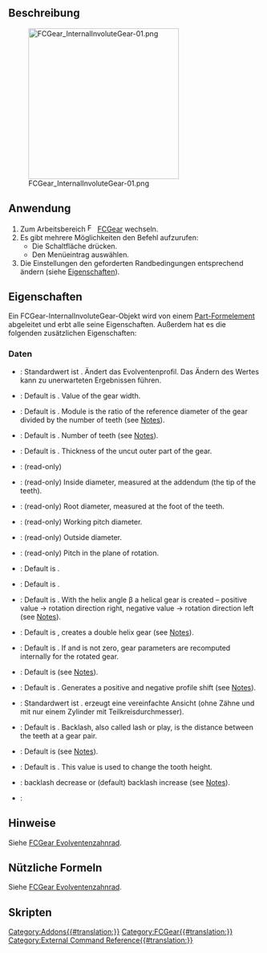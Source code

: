 {{UnfinishedDocu}}
<languages/>

{{Docnav/de
|[[FCGear_InvoluteGear/de|Evolventenzahnrad]]
|[[FCGear_InvoluteRack/de|Evolventenzahnstange]]
|[[FCGear_Workbench/de|FCGear]]
|IconL=FCGear_InvoluteGear.svg
|IconR=FCGear_InvoluteRack.svg
|IconC=FCGear_workbench_icon.svg
}}

{{GuiCommand/de
|Name=FCGear InternalInvoluteGear
|Name/de=FCGear InnenverzahntesEvolventenzahnrad
|MenuLocation=Gear → Internal Involute Gear
|Workbenches=[[FCGear_Workbench/de|FCGear]]
|Shortcut=Kein
|Version=1.0
|SeeAlso=[[FCGear_InvoluteGear/de|FCGear Evolventenzahnrad]]
}}

==Beschreibung==

[[Image:FCGear_InternalInvoluteGear-01.png|300px]]

{{Caption|Von links nach rechts: Hohlräder mit Geradverzahnung, Schrägverzahnung, Pfeilverzahnung}}

==Anwendung==

# Zum Arbeitsbereich [[Image:FCGear_workbench_icon.svg|16px]] [[FCGear_Workbench/de|FCGear]] wechseln.
# Es gibt mehrere Möglichkeiten den Befehl aufzurufen:
#* Die Schaltfläche {{Button|[[File:FCGear_InternalInvoluteGear.svg|16px]] [[FCGear_InternalInvoluteGear/de|Internal Involute Gear]]}} drücken.
#* Den Menüeintrag {{MenuCommand|Gear → [[File:FCGear_InternalInvoluteGear.svg|16px]] Internal Involute Gear}} auswählen.
# Die Einstellungen den geforderten Randbedingungen entsprechend ändern (siehe [[#Eigenschaften|Eigenschaften]]).

==Eigenschaften==

Ein FCGear-InternalInvoluteGear-Objekt wird von einem [[Part_Feature/de|Part-Formelement]] abgeleitet und erbt alle seine Eigenschaften. Außerdem hat es die folgenden zusätzlichen Eigenschaften:

===Daten===

{{Properties_Title|accuracy}}

* {{PropertyData/de|numpoints|Integer}}: Standardwert ist {{value|6}}. Ändert das Evolventenprofil. Das Ändern des Wertes kann zu unerwarteten Ergebnissen führen.

{{Properties_Title/de|Basis}}

* {{PropertyData|height|Length}}: Default is {{value|5 mm}}. Value of the gear width.
* {{PropertyData|module|Length}}: Default is {{value|1 mm}}. Module is the ratio of the reference diameter of the gear divided by the number of teeth (see [[FCGear_InvoluteGear#Notes|Notes]]).
* {{PropertyData|teeth|Integer}}: Default is {{value|15}}. Number of teeth (see [[FCGear_InvoluteGear#Notes|Notes]]).
* {{PropertyData|thickness|Length}}: Default is {{value|5 mm}}. Thickness of the uncut outer part of the gear.

{{Properties_Title|computed}}

* {{PropertyData|angular_backlash|Angle}}: (read-only)
* {{PropertyData|da|Length}}: (read-only) Inside diameter, measured at the addendum (the tip of the teeth).
* {{PropertyData|df|Length}}: (read-only) Root diameter, measured at the foot of the teeth.
* {{PropertyData|dw|Length}}: (read-only) Working pitch diameter.
* {{PropertyData|outside_diameter|Length}}: (read-only) Outside diameter.
* {{PropertyData|transverse_pitch|Length}}: (read-only) Pitch in the plane of rotation.

{{Properties_Title|fillets}}

* {{PropertyData|head_fillet|Float}}: Default is {{value|0 mm}}.
* {{PropertyData|root_fillet|Float}}: Default is {{value|0 mm}}.

{{Properties_Title|helical}}

* {{PropertyData|beta|Angle}}: Default is {{value|0 °}}. With the helix angle β a helical gear is created – positive value → rotation direction right, negative value → rotation direction left (see [[FCGear_InvoluteGear#Notes|Notes]]).
* {{PropertyData|double_helix|Bool}}: Default is {{false}}, {{true}} creates a double helix gear (see [[FCGear_InvoluteGear#Notes|Notes]]).
* {{PropertyData|properties_from_tool|Bool}}: Default is {{false}}. If {{true}} and {{PropertyData|beta}} is not zero, gear parameters are recomputed internally for the rotated gear.

{{Properties_Title|involute}}

* {{PropertyData|pressure_angle|Angle}}: Default is {{value|20 °}} (see [[FCGear_InvoluteGear#Notes|Notes]]).
* {{PropertyData|shift|Float}}: Default is {{value|0}}. Generates a positive and negative profile shift (see [[FCGear_InvoluteGear#Notes|Notes]]).

{{Properties_Title|precision}}

* {{PropertyData|simple|Bool}}: Standardwert ist {{false}}. {{true}} erzeugt eine vereinfachte Ansicht (ohne Zähne und mit nur einem Zylinder mit Teilkreisdurchmesser).

{{Properties_Title|tolerance}}

* {{PropertyData|backlash|Length}}: Default is {{value|0 mm}}. Backlash, also called lash or play, is the distance between the teeth at a gear pair.
* {{PropertyData|clearance|Float}}: Default is {{value|0.25}} (see [[FCGear_InvoluteGear#Notes|Notes]]).
* {{PropertyData|head|Float}}: Default is {{value|-0.4 mm}}. This value is used to change the tooth height.
* {{PropertyData|reversed_backlash|Bool}}: {{true}} backlash decrease or {{false}} (default) backlash increase (see [[FCGear_InvoluteGear#Notes|Notes]]).

{{Properties_Title|version}}

* {{PropertyData|version|String}}:

==Hinweise==

Siehe [[FCGear_InvoluteGear/de#Hinweise|FCGear Evolventenzahnrad]].

==Nützliche Formeln==

Siehe [[FCGear_InvoluteGear/de#Hilfreiche Formeln|FCGear Evolventenzahnrad]].

==Skripten==


{{Docnav/de
|[[FCGear_InvoluteGear/de|Evolventenzahnrad]]
|[[FCGear_InvoluteRack/de|Evolventenzahnstange]]
|[[FCGear_Workbench/de|FCGear]]
|IconL=FCGear_InvoluteGear.svg
|IconR=FCGear_InvoluteRack.svg
|IconC=FCGear_workbench_icon.svg
}}

[[Category:Addons{{#translation:}}]]
[[Category:FCGear{{#translation:}}]]
[[Category:External Command Reference{{#translation:}}]]
